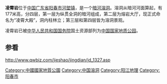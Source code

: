 '''凌霄岩'''位于[[中国|中国]][[广东省|广东省]][[阳春市|阳春市]][[河塱镇|河塱镇]]，是一个[[暗河|暗河]][[溶洞|溶洞]]。溶洞从暗河河面算起，有177米高，分四层，第一层为纵贯全洞的暗河组成，第二层为熔岩大厅，现正式命名为“凌霄大殿”，洞内柱林立；第三层和第四层皆为溶洞景观。

凌霄岩已被[[中华人民共和国国务院|中华人民共和国国务院]]国土资源部列为[[中国国家地质公园|中国国家地质公园]]。

==参看==
http://www.qwbiz.com/jieshao/jingdian/jd_1327.asp{{dead link|date=2017年11月 |bot=InternetArchiveBot |fix-attempted=yes }}

{{guangdong-stub}}

[[Category:中國國家地質公園|Category:中國國家地質公園]]
[[Category:中国溶洞|Category:中国溶洞]]
[[Category:阳江地理|Category:阳江地理]]
[[Category:阳春市|Category:阳春市]]